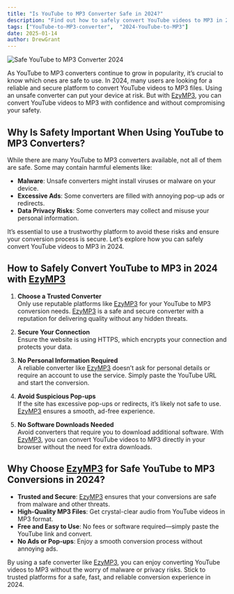 ```yaml
---
title: "Is YouTube to MP3 Converter Safe in 2024?"
description: "Find out how to safely convert YouTube videos to MP3 in 2024. Learn the best practices and why [EzyMP3](/) is a safe and reliable choice for MP3 conversions."
tags: ["YouTube-to-MP3-converter",  "2024-YouTube-to-MP3"]
date: 2025-01-14
author: DrewGrant
---
```


![Safe YouTube to MP3 Converter 2024](/assets/images/blog/illustration-youtube-to-mp3-converter.webp)

As YouTube to MP3 converters continue to grow in popularity, it’s crucial to know which ones are safe to use. In 2024, many users are looking for a reliable and secure platform to convert YouTube videos to MP3 files. Using an unsafe converter can put your device at risk. But with [EzyMP3](/), you can convert YouTube videos to MP3 with confidence and without compromising your safety.

## Why Is Safety Important When Using YouTube to MP3 Converters?

While there are many YouTube to MP3 converters available, not all of them are safe. Some may contain harmful elements like:
- **Malware**: Unsafe converters might install viruses or malware on your device.
- **Excessive Ads**: Some converters are filled with annoying pop-up ads or redirects.
- **Data Privacy Risks**: Some converters may collect and misuse your personal information.

It’s essential to use a trustworthy platform to avoid these risks and ensure your conversion process is secure. Let’s explore how you can safely convert YouTube videos to MP3 in 2024.

## How to Safely Convert YouTube to MP3 in 2024 with [EzyMP3](/)

1. **Choose a Trusted Converter**  
   Only use reputable platforms like [EzyMP3](/) for your YouTube to MP3 conversion needs. [EzyMP3](/) is a safe and secure converter with a reputation for delivering quality without any hidden threats.

2. **Secure Your Connection**  
   Ensure the website is using HTTPS, which encrypts your connection and protects your data.

3. **No Personal Information Required**  
   A reliable converter like [EzyMP3](/) doesn’t ask for personal details or require an account to use the service. Simply paste the YouTube URL and start the conversion.

4. **Avoid Suspicious Pop-ups**  
   If the site has excessive pop-ups or redirects, it’s likely not safe to use. [EzyMP3](/) ensures a smooth, ad-free experience.

5. **No Software Downloads Needed**  
   Avoid converters that require you to download additional software. With [EzyMP3](/), you can convert YouTube videos to MP3 directly in your browser without the need for extra downloads.

## Why Choose [EzyMP3](/) for Safe YouTube to MP3 Conversions in 2024?

- **Trusted and Secure**: [EzyMP3](/) ensures that your conversions are safe from malware and other threats.
- **High-Quality MP3 Files**: Get crystal-clear audio from YouTube videos in MP3 format.
- **Free and Easy to Use**: No fees or software required—simply paste the YouTube link and convert.
- **No Ads or Pop-ups**: Enjoy a smooth conversion process without annoying ads.

By using a safe converter like [EzyMP3](/), you can enjoy converting YouTube videos to MP3 without the worry of malware or privacy risks. Stick to trusted platforms for a safe, fast, and reliable conversion experience in 2024.

